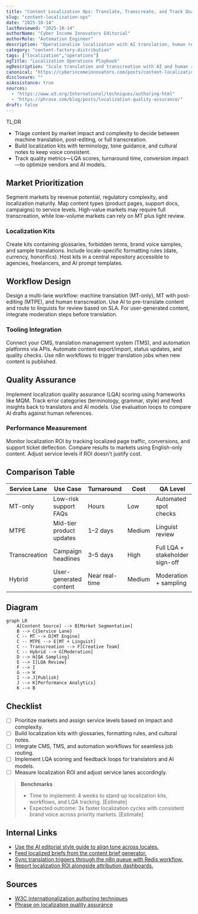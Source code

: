 ```yaml
---
title: "Content Localization Ops: Translate, Transcreate, and Track Quality"
slug: "content-localization-ops"
date: "2025-10-14"
lastReviewed: "2025-10-14"
authorName: "Cyber Income Innovators Editorial"
authorRole: "Automation Engineer"
description: "Operationalize localization with AI translation, human review, and analytics to maintain voice across markets."
category: "content-factory-distribution"
tags: ["localization","operations"]
ogTitle: "Localization Operations Playbook"
ogDescription: "Scale translation and transcreation with AI and human review workflows."
canonical: "https://cyberincomeinnovators.com/posts/content-localization-ops"
disclosure: ""
aiAssistance: true
sources:
  - "https://www.w3.org/International/techniques/authoring-html"
  - "https://phrase.com/blog/posts/localization-quality-assurance/"
draft: false
---
```


TL;DR
- Triage content by market impact and complexity to decide between machine translation, post-editing, or full transcreation.
- Build localization kits with terminology, tone guidance, and cultural notes to keep voice consistent.
- Track quality metrics—LQA scores, turnaround time, conversion impact—to optimize vendors and AI models.

## Market Prioritization
Segment markets by revenue potential, regulatory complexity, and localization maturity. Map content types (product pages, support docs, campaigns) to service levels. High-value markets may require full transcreation, while low-volume markets can rely on MT plus light review.

### Localization Kits
Create kits containing glossaries, forbidden terms, brand voice samples, and sample translations. Include locale-specific formatting rules (date, currency, honorifics). Host kits in a central repository accessible to agencies, freelancers, and AI prompt templates.

## Workflow Design
Design a multi-lane workflow: machine translation (MT-only), MT with post-editing (MTPE), and human transcreation. Use AI to pre-translate content and route to linguists for review based on SLA. For user-generated content, integrate moderation steps before translation.

### Tooling Integration
Connect your CMS, translation management system (TMS), and automation platforms via APIs. Automate content export/import, status updates, and quality checks. Use n8n workflows to trigger translation jobs when new content is published.

## Quality Assurance
Implement localization quality assurance (LQA) scoring using frameworks like MQM. Track error categories (terminology, grammar, style) and feed insights back to translators and AI models. Use evaluation loops to compare AI drafts against human references.

### Performance Measurement
Monitor localization ROI by tracking localized page traffic, conversions, and support ticket deflection. Compare results to markets using English-only content. Adjust service levels if ROI doesn't justify cost.

## Comparison Table
| Service Lane | Use Case | Turnaround | Cost | QA Level |
| --- | --- | --- | --- | --- |
| MT-only | Low-risk support FAQs | Hours | Low | Automated spot checks |
| MTPE | Mid-tier product updates | 1–2 days | Medium | Linguist review |
| Transcreation | Campaign headlines | 3–5 days | High | Full LQA + stakeholder sign-off |
| Hybrid | User-generated content | Near real-time | Medium | Moderation + sampling |

## Diagram
```mermaid
graph LR
    A[Content Source] --> B[Market Segmentation]
    B --> C{Service Lane}
    C -- MT --> D[MT Engine]
    C -- MTPE --> E[MT + Linguist]
    C -- Transcreation --> F[Creative Team]
    C -- Hybrid --> G[Moderation]
    D --> H[QA Sampling]
    E --> I[LQA Review]
    F --> I
    G --> H
    I --> J[Publish]
    J --> K[Performance Analytics]
    K --> B
```

## Checklist
- [ ] Prioritize markets and assign service levels based on impact and complexity.
- [ ] Build localization kits with glossaries, formatting rules, and cultural notes.
- [ ] Integrate CMS, TMS, and automation workflows for seamless job routing.
- [ ] Implement LQA scoring and feedback loops for translators and AI models.
- [ ] Measure localization ROI and adjust service lanes accordingly.

> **Benchmarks**
> - Time to implement: 4 weeks to stand up localization kits, workflows, and LQA tracking. [Estimate]
> - Expected outcome: 3x faster localization cycles with consistent brand voice across priority markets. [Estimate]

## Internal Links
- [Use the AI editorial style guide to align tone across locales.](../content-factory-distribution/ai-editorial-style-guide.mdx)
- [Feed localized briefs from the content brief generator.](../content-factory-distribution/content-brief-generator.mdx)
- [Sync translation triggers through the n8n queue with Redis workflow.](../n8n-workflows-integrations/n8n-queues-with-redis-webhooks.mdx)
- [Report localization ROI alongside attribution dashboards.](../monetization-analytics/attribution-for-creators.mdx)

## Sources
- [W3C internationalization authoring techniques](https://www.w3.org/International/techniques/authoring-html)
- [Phrase on localization quality assurance](https://phrase.com/blog/posts/localization-quality-assurance/)
